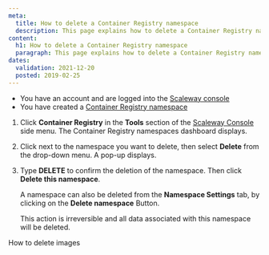 ```yaml
---
meta:
  title: How to delete a Container Registry namespace
  description: This page explains how to delete a Container Registry namespace.
content:
  h1: How to delete a Container Registry namespace
  paragraph: This page explains how to delete a Container Registry namespace.
dates:
  validation: 2021-12-20
  posted: 2019-02-25
---
```


<Message type="requirement">

- You have an account and are logged into the [Scaleway console](https://console.scaleway.com) 
- You have created a [Container Registry namespace](/compute/container-registry/how-to/create-namespace)

</Message>

1. Click **Container Registry** in the **Tools** section of the [Scaleway Console](https://console.scaleway.com) side menu. The Container Registry namespaces dashboard displays.

2. Click <Icon name="more" /> next to the namespace you want to delete, then select **Delete** from the drop-down menu. A pop-up displays. 
    <Lightbox src="scaleway-registry_delete_namespace.png" />

3. Type **DELETE** to confirm the deletion of the namespace. Then click **Delete this namespace**.

    <Message type="tip">

    A namespace can also be deleted from the **Namespace Settings** tab, by clicking on the **Delete namespace** Button.

    </Message>

    <Message type="important">

    This action is irreversible and all data associated with this namespace will be deleted.

    </Message>

<Navigation title="See Also">
  <PreviousButton to="/compute/container-registry/how-to/delete-image/">How to delete images</PreviousButton>
</Navigation>
